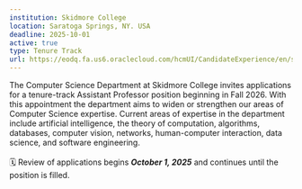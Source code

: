 ```yaml
---
institution: Skidmore College
location: Saratoga Springs, NY. USA
deadline: 2025-10-01
active: true
type: Tenure Track
url: https://eodq.fa.us6.oraclecloud.com/hcmUI/CandidateExperience/en/sites/CX/job/2797/
---
```


The Computer Science Department at Skidmore College invites applications for a tenure-track Assistant Professor position beginning in Fall 2026. With this appointment the department aims to widen or strengthen our areas of Computer Science expertise. Current areas of expertise in the department include artificial intelligence, the theory of computation, algorithms, databases, computer vision, networks, human-computer interaction, data science, and software engineering.
<br> <br>
🗓️ Review of applications begins ***October 1, 2025*** and continues until the position is filled.


